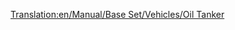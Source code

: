 [[Translation:en/Manual/Base Set/Vehicles/Oil Tanker]]
{{ru/Железнодорожное ТС|Имя=Нефтяная цистерна
|Picture=[[File:en/Oiltanker.png]]
|НормЦена=£1,562 ($3,124)
|НормМасса=24 / 54 т
|НормЁмкость=30 000 литров нефти
|МоноЦена=£1,562 ($3,124)
|МоноМасса=24 / 59 т
|МоноЁмкость=35 000 литров нефти
|МагЦена=£1,562 ($3,124)
|МагМасса=24 / 61 т
|МагЁмкость=37 000 литров нефти
|Опис=Нефтяные цистерны производятся для содержания таких жидкостей как [[en/Manual/Base Set/Economy/Oil|нефть]]. Вагон доступен в [[ru/Manual/Климат#Умеренный | умеренном]], [[ru/Manual/Климат#Субарктический | субарктическом]] и [[ru/Manual/Климат#Субтропический | субтропическом]] климатах.
}}